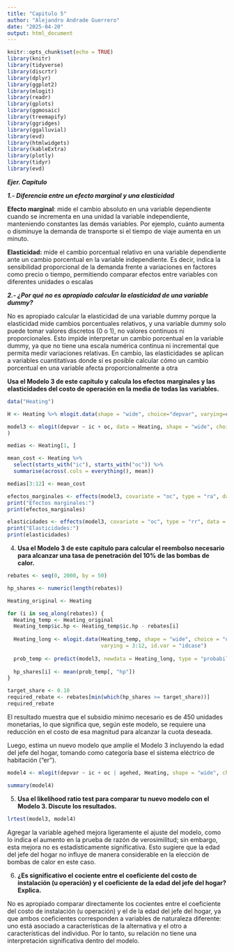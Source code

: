 ---
title: "Capitulo 5"
author: "Alejandro Andrade Guerrero"
date: "2025-04-20"
output: html_document
---

```{r, echo=FALSE, include=FALSE}
knitr::opts_chunk$set(echo = TRUE)
library(knitr)
library(tidyverse)
library(discrtr) 
library(dplyr) 
library(ggplot2) 
library(mlogit) 
library(readr)
library(gplots) 
library(ggmosaic) 
library(treemapify)
library(ggridges)
library(ggalluvial)
library(evd)
library(htmlwidgets) 
library(kableExtra) 
library(plotly) 
library(tidyr) 
library(evd)
```

***Ejer. Capitulo***

***1.- Diferencia entre un efecto marginal y una elasticidad***

**Efecto marginal**: mide el cambio absoluto en una variable dependiente cuando se incrementa en una unidad la variable independiente, manteniendo constantes las demás variables. Por ejemplo, cuánto aumenta o disminuye la demanda de transporte si el tiempo de viaje aumenta en un minuto.

**Elasticidad:** mide el cambio porcentual relativo en una variable dependiente ante un cambio porcentual en la variable independiente. Es decir, indica la sensibilidad proporcional de la demanda frente a variaciones en factores como precio o tiempo, permitiendo comparar efectos entre variables con diferentes unidades o escalas

***2.- ¿Por qué no es apropiado calcular la elasticidad de una variable dummy?***

No es apropiado calcular la elasticidad de una variable dummy porque la elasticidad mide cambios porcentuales relativos, y una variable dummy solo puede tomar valores discretos (0 o 1), no valores continuos ni proporcionales. Esto impide interpretar un cambio porcentual en la variable dummy, ya que no tiene una escala numérica continua ni incremental que permita medir variaciones relativas. En cambio, las elasticidades se aplican a variables cuantitativas donde sí es posible calcular cómo un cambio porcentual en una variable afecta proporcionalmente a otra

**Usa el Modelo 3 de este capítulo y calcula los efectos marginales y las elasticidades del costo de operación en la media de todas las variables.**

```{r}

data("Heating")

H <- Heating %>% mlogit.data(shape = "wide", choice="depvar", varying=c(3:12))

model3 <- mlogit(depvar ~ ic + oc, data = Heating, shape = "wide", choice = "depvar", reflevel = "ec", varying = 3:12
)

medias <- Heating[1, ]

mean_cost <- Heating %>%
  select(starts_with("ic"), starts_with("oc")) %>%
  summarise(across(.cols = everything(), mean))

medias[3:12] <- mean_cost

efectos_marginales <- effects(model3, covariate = "oc", type = "ra", data = mlogit.data(medias, shape = "wide", choice = "depvar", varying = 3:12))
print("Efectos marginales:")
print(efectos_marginales)

elasticidades <- effects(model3, covariate = "oc", type = "rr", data = mlogit.data(medias, shape = "wide", choice = "depvar", varying = 3:12))
print("Elasticidades:")
print(elasticidades)

```

4.  **Usa el Modelo 3 de este capítulo para calcular el reembolso necesario para alcanzar una tasa de penetración del 10% de las bombas de calor.**

```{r}

rebates <- seq(0, 2000, by = 50)

hp_shares <- numeric(length(rebates))

Heating_original <- Heating

for (i in seq_along(rebates)) {
  Heating_temp <- Heating_original
  Heating_temp$ic.hp <- Heating_temp$ic.hp - rebates[i]
  
  Heating_long <- mlogit.data(Heating_temp, shape = "wide", choice = "depvar",
                              varying = 3:12, id.var = "idcase")
  
  prob_temp <- predict(model3, newdata = Heating_long, type = "probabilities")
  
  hp_shares[i] <- mean(prob_temp[, "hp"])
}

target_share <- 0.10
required_rebate <- rebates[min(which(hp_shares >= target_share))]
required_rebate

```

El resultado muestra que el subsidio mínimo necesario es de 450 unidades monetarias, lo que significa que, según este modelo, se requiere una reducción en el costo de esa magnitud para alcanzar la cuota deseada.

Luego, estima un nuevo modelo que amplíe el Modelo 3 incluyendo la edad del jefe del hogar, tomando como categoría base el sistema eléctrico de habitación (“er”).

```{r}

model4 <- mlogit(depvar ~ ic + oc | agehed, Heating, shape = "wide", choice = "depvar", reflevel = "er", varying = c(3:12))

summary(model4)
```

5.  **Usa el likelihood ratio test para comparar tu nuevo modelo con el Modelo 3. Discute los resultados.**

```{r}

lrtest(model3, model4)

```

Agregar la variable agehed mejora ligeramente el ajuste del modelo, como lo indica el aumento en la prueba de razón de verosimilitud; sin embargo, esta mejora no es estadísticamente significativa. Esto sugiere que la edad del jefe del hogar no influye de manera considerable en la elección de bombas de calor en este caso.

6.  **¿Es significativo el cociente entre el coeficiente del costo de instalación (u operación) y el coeficiente de la edad del jefe del hogar? Explica.**

No es apropiado comparar directamente los cocientes entre el coeficiente del costo de instalación (u operación) y el de la edad del jefe del hogar, ya que ambos coeficientes corresponden a variables de naturaleza diferente: uno está asociado a características de la alternativa y el otro a características del individuo. Por lo tanto, su relación no tiene una interpretación significativa dentro del modelo.

